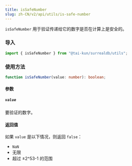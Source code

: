 ```yaml
---
title: isSafeNumber
slug: zh-CN/v2/api/utils/is-safe-number
---
```


`isSafeNumber` 用于验证传递给它的数字是否在计算上是安全的。

### 导入

```ts
import { isSafeNumber } from "@tai-kun/surrealdb/utils";
```

### 使用方法

```ts
function isSafeNumber(value: number): boolean;
```

#### 参数

##### `value`

要验证的数字。

#### 返回值

如果 `value` 是以下情况，则返回 `false`：

- `NaN`
- 无限
- 超过 ±2^53-1 的范围
